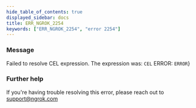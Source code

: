 ```yaml
---
hide_table_of_contents: true
displayed_sidebar: docs
title: ERR_NGROK_2254
keywords: ["ERR_NGROK_2254", "error 2254"]
---
```


### Message

Failed to resolve CEL expression. The expression was: `CEL`
ERROR: `ERROR`}

### Further help

If you're having trouble resolving this error, please reach out to [support@ngrok.com](mailto:support@ngrok.com?subject=Help%20with%20ERR_NGROK_2254)
